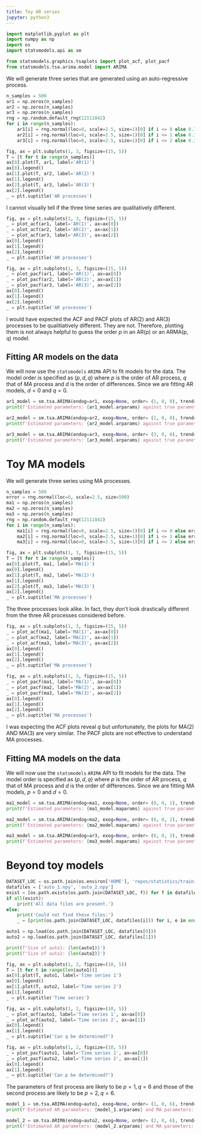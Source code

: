 ```yaml
---
title: Toy AR series
jupyter: python3
---
```


```python
import matplotlib.pyplot as plt
import numpy as np
import os
import statsmodels.api as sm

from statsmodels.graphics.tsaplots import plot_acf, plot_pacf
from statsmodels.tsa.arima.model import ARIMA
```


We will generate three series that are generated using an auto-regressive process.


```python
n_samples = 500
ar1 = np.zeros(n_samples)
ar2 = np.zeros(n_samples)
ar3 = np.zeros(n_samples)
rng = np.random.default_rng(12111842)
for i in range(n_samples):    
    ar1[i] = rng.normal(loc=0, scale=2.5, size=1)[0] if i <= 0 else 0.7 * ar1[i-1] + rng.normal(loc=0, scale=2.5, size=1)[0]
    ar2[i] = rng.normal(loc=0, scale=2.5, size=1)[0] if i <= 1 else 0.3 * ar2[i-1] + 0.3 * ar2[i-2] + rng.normal(loc=0, scale=2.5, size=1)[0]
    ar3[i] = rng.normal(loc=0, scale=2.5, size=1)[0] if i <= 2 else 0.3 * ar3[i-1] + 0.2 * ar3[i-2] + 0.1 * ar3[i-3] + rng.normal(loc=0, scale=2.5, size=1)[0]
```

```python
fig, ax = plt.subplots(1, 3, figsize=(15, 5))
T = [t for t in range(n_samples)]
ax[0].plot(T, ar1, label='AR(1)')
ax[0].legend()
ax[1].plot(T, ar2, label='AR(2)')
ax[1].legend()
ax[2].plot(T, ar3, label='AR(3)')
ax[2].legend()
_ = plt.suptitle('AR processes')
```

I cannot visually tell if the three time series are qualitatively different. 

```python
fig, ax = plt.subplots(1, 3, figsize=(15, 5))
_ = plot_acf(ar1, label='AR(1)', ax=ax[0])
_ = plot_acf(ar2, label='AR(2)', ax=ax[1])
_ = plot_acf(ar3, label='AR(3)', ax=ax[2])
ax[0].legend()
ax[1].legend()
ax[2].legend()
_ = plt.suptitle('AR processes')
```

```python
fig, ax = plt.subplots(1, 3, figsize=(15, 5))
_ = plot_pacf(ar1, label='AR(1)', ax=ax[0])
_ = plot_pacf(ar2, label='AR(2)', ax=ax[1])
_ = plot_pacf(ar3, label='AR(3)', ax=ax[2])
ax[0].legend()
ax[1].legend()
ax[2].legend()
_ = plt.suptitle('AR processes')
```

I would have expected the ACF and PACF plots of AR(2) and AR(3) processes to be qualitiatively different. They are not. Therefore, plotting them is not always helpful to guess the order $p$ in an AR(p) or an ARMA(p, q) model.

## Fitting AR models on the data

We will now use the `statsmodels` `ARIMA` API to fit models for the data. The model order is specified as $(p, d, q)$ where $p$ is the order of AR process, $q$ that of $MA$ process and $d$ is the order of differences. Since we are fitting AR models, $d = 0$ and $q = 0$.

```python
ar1_model = sm.tsa.ARIMA(endog=ar1, exog=None, order= (1, 0, 0), trend=None).fit()
print(f'Estimated parameters: {ar1_model.arparams} against true parameter: [0.7].')
```

```python
ar2_model = sm.tsa.ARIMA(endog=ar2, exog=None, order= (2, 0, 0), trend=None).fit()
print(f'Estimated parameters: {ar2_model.arparams} against true parameter: [0.3, 0.3]')
```

```python
ar3_model = sm.tsa.ARIMA(endog=ar3, exog=None, order= (3, 0, 0), trend=None).fit()
print(f'Estimated parameters: {ar3_model.arparams} against true parameter: [0.3, 0.2, 0.1]')
```

# Toy MA models

We will generate three series using MA processes.

```python
n_samples = 500
error = rng.normal(loc=0, scale=2.5, size=500)
ma1 = np.zeros(n_samples)
ma2 = np.zeros(n_samples)
ma3 = np.zeros(n_samples)
rng = np.random.default_rng(12111842)
for i in range(n_samples):    
    ma1[i] = rng.normal(loc=0, scale=2.5, size=1)[0] if i <= 0 else error[i] + 0.7 * error[i-1]
    ma2[i] = rng.normal(loc=0, scale=2.5, size=1)[0] if i <= 1 else error[i] + 0.3 * error[i-1] + 0.3 * error[i-2]
    ma3[i] = rng.normal(loc=0, scale=2.5, size=1)[0] if i <= 2 else error[i] + 0.3 * error[i-1] + 0.2 * error[i-2] + 0.1 * error[i-3]
```

```python
fig, ax = plt.subplots(1, 3, figsize=(15, 5))
T = [t for t in range(n_samples)]
ax[0].plot(T, ma1, label='MA(1)')
ax[0].legend()
ax[1].plot(T, ma2, label='MA(2)')
ax[1].legend()
ax[2].plot(T, ma3, label='MA(3)')
ax[2].legend()
_ = plt.suptitle('MA processes')
```

The three processes look alike. In fact, they don't look drastically different from the three AR processes considered before.

```python
fig, ax = plt.subplots(1, 3, figsize=(15, 5))
_ = plot_acf(ma1, label='MA(1)', ax=ax[0])
_ = plot_acf(ma2, label='MA(2)', ax=ax[1])
_ = plot_acf(ma3, label='MA(3)', ax=ax[2])
ax[0].legend()
ax[1].legend()
ax[2].legend()
_ = plt.suptitle('MA processes')
```

```python
fig, ax = plt.subplots(1, 3, figsize=(15, 5))
_ = plot_pacf(ma1, label='MA(1)', ax=ax[0])
_ = plot_pacf(ma2, label='MA(2)', ax=ax[1])
_ = plot_pacf(ma3, label='MA(3)', ax=ax[2])
ax[0].legend()
ax[1].legend()
ax[2].legend()
_ = plt.suptitle('MA processes')
```

I was expecting the ACF plots reveal $q$ but unfortunately, the plots for MA(2) AND MA(3) are very similar. The PACF plots are not effective to understand MA processes.

## Fitting MA models on the data

We will now use the `statsmodels` `ARIMA` API to fit models for the data. The model order is specified as $(p, d, q)$ where $p$ is the order of AR process, $q$ that of $MA$ process and $d$ is the order of differences. Since we are fitting MA models, $p = 0$ and $d = 0$.

```python
ma1_model = sm.tsa.ARIMA(endog=ma1, exog=None, order= (0, 0, 1), trend=None).fit()
print(f'Estimated parameters: {ma1_model.maparams} against true parameter: [0.7].')
```

```python
ma2_model = sm.tsa.ARIMA(endog=ma2, exog=None, order= (0, 0, 2), trend=None).fit()
print(f'Estimated parameters: {ma2_model.maparams} against true parameter: [0.3, 0.3].')
```

```python
ma3_model = sm.tsa.ARIMA(endog=ar3, exog=None, order= (0, 0, 3), trend=None).fit()
print(f'Estimated parameters: {ma3_model.maparams} against true parameter: [0.3, 0.2, 0.1]')
```

# Beyond toy models

```python
DATASET_LOC = os.path.join(os.environ['HOME'], 'repos/statistics/training/datasets')
datafiles = ['auto_1.npy', 'auto_2.npy']                                                                            
exist = [os.path.exists(os.path.join(DATASET_LOC, f)) for f in datafiles]
if all(exist):
    print('All data files are present.')
else:
    print('Could not find these files:')
    _ = [print(os.path.join(DATASET_LOC, datafiles[i])) for i, e in enumerate(exist) if not e]
```

```python
auto1 = np.load(os.path.join(DATASET_LOC, datafiles[0]))
auto2 = np.load(os.path.join(DATASET_LOC, datafiles[1]))
```

```python
print(f'Size of auto1: {len(auto1)}')
print(f'Size of auto2: {len(auto2)}')
```

```python
fig, ax = plt.subplots(1, 2, figsize=(10, 5))
T = [t for t in range(len(auto1))]
ax[0].plot(T, auto1, label='Time series 1')
ax[0].legend()
ax[1].plot(T, auto2, label='Time series 2')
ax[1].legend()
_ = plt.suptitle('Time series')
```

```python
fig, ax = plt.subplots(1, 2, figsize=(10, 5))
_ = plot_acf(auto1, label='Time series 1', ax=ax[0])
_ = plot_acf(auto2, label='Time series 2', ax=ax[1])
ax[0].legend()
ax[1].legend()
_ = plt.suptitle('Can q be determined?')
```

```python
fig, ax = plt.subplots(1, 2, figsize=(10, 5))
_ = plot_pacf(auto1, label='Time series 1', ax=ax[0])
_ = plot_pacf(auto2, label='Time series 2', ax=ax[1])
ax[0].legend()
ax[1].legend()
_ = plt.suptitle('Can p be determined?')
```

The parameters of first process are likely to be $p=1, q=6$ and those of the second process are likely to be $p=2, q=6$.

```python
model_1 = sm.tsa.ARIMA(endog=auto1, exog=None, order= (1, 0, 6), trend=None).fit()
print(f'Estimated AR parameters: {model_1.arparams} and MA parameters: {model_1.maparams}.')
```

```python
model_2 = sm.tsa.ARIMA(endog=auto2, exog=None, order= (2, 0, 6), trend=None).fit()
print(f'Estimated AR parameters: {model_2.arparams} and MA parameters: {model_2.maparams}.')
```

